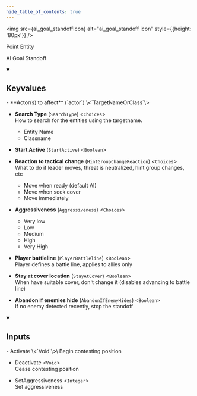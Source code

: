 ```yaml
---
hide_table_of_contents: true
---
```


<!---
!!!!!!
THIS PAGE IS AUTOGENERATED FROM GAME FGD DEFINITIONS!
DO NOT EDIT MANUALLY!
!!!!!!

In order to make edits, you can make an annotation file in /fgd_dump_overrides
-->



<img src={ai_goal_standoffIcon} alt="ai_goal_standoff icon" style={{height: '80px'}} />

Point Entity

AI Goal Standoff

<details open>
<summary><h2>Keyvalues</h2></summary>
- **Actor(s) to affect** (`actor`) \<`TargetNameOrClass`\>

- **Search Type** (`SearchType`) \<`Choices`\>\
How to search for the entities using the targetname.
  - Entity Name 
  - Classname 


- **Start Active** (`StartActive`) \<`Boolean`\>

- **Reaction to tactical change** (`HintGroupChangeReaction`) \<`Choices`\>\
What to do if leader moves, threat is neutralized, hint group changes, etc
  - Move when ready (default AI) 
  - Move when seek cover 
  - Move immediately 


- **Aggressiveness** (`Aggressiveness`) \<`Choices`\>
  - Very low 
  - Low 
  - Medium 
  - High 
  - Very High 


- **Player battleline** (`PlayerBattleline`) \<`Boolean`\>\
Player defines a battle line, applies to allies only

- **Stay at cover location** (`StayAtCover`) \<`Boolean`\>\
When have suitable cover, don't change it (disables advancing to battle line)

- **Abandon if enemies hide** (`AbandonIfEnemyHides`) \<`Boolean`\>\
If no enemy detected recently, stop the standoff


 </details>
<details open>
<summary><h2>Inputs</h2></summary>
- Activate \<`Void`\>\
Begin contesting position

- Deactivate \<`Void`\>\
Cease contesting position

- SetAggressiveness \<`Integer`\>\
Set aggressiveness


 </details>
